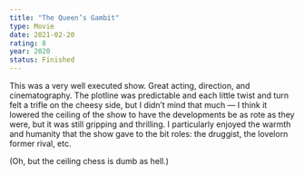 ```yaml
---
title: "The Queen’s Gambit"
type: Movie
date: 2021-02-20
rating: 8
year: 2020
status: Finished
---
```


This was a very well executed show. Great acting, direction, and cinematography. The plotline was predictable and each little twist and turn felt a trifle on the cheesy side, but I didn’t mind that much — I think it lowered the ceiling of the show to have the developments be as rote as they were, but it was still gripping and thrilling. I particularly enjoyed the warmth and humanity that the show gave to the bit roles: the druggist, the lovelorn former rival, etc. 

(Oh, but the ceiling chess is dumb as hell.)
